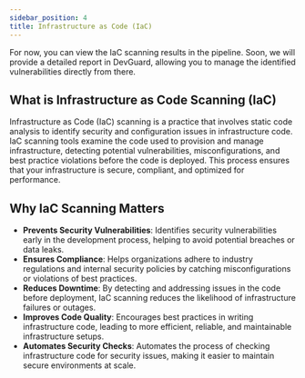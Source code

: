```yaml
---
sidebar_position: 4
title: Infrastructure as Code (IaC)
---
```




<Callout type="warning" emoji="ℹ️">
    For now, you can view the IaC scanning results in the pipeline. Soon, we will provide a detailed report in DevGuard, allowing you to manage the identified vulnerabilities directly from there.
</Callout>

## What is Infrastructure as Code Scanning (IaC)

Infrastructure as Code (IaC) scanning is a practice that involves static code analysis to identify security and configuration issues in infrastructure code. IaC scanning tools examine the code used to provision and manage infrastructure, detecting potential vulnerabilities, misconfigurations, and best practice violations before the code is deployed. This process ensures that your infrastructure is secure, compliant, and optimized for performance.


## Why IaC Scanning Matters

- **Prevents Security Vulnerabilities**: Identifies security vulnerabilities early in the development process, helping to avoid potential breaches or data leaks.
- **Ensures Compliance**: Helps organizations adhere to industry regulations and internal security policies by catching misconfigurations or violations of best practices.
- **Reduces Downtime**: By detecting and addressing issues in the code before deployment, IaC scanning reduces the likelihood of infrastructure failures or outages.
- **Improves Code Quality**: Encourages best practices in writing infrastructure code, leading to more efficient, reliable, and maintainable infrastructure setups.
- **Automates Security Checks**: Automates the process of checking infrastructure code for security issues, making it easier to maintain secure environments at scale.


